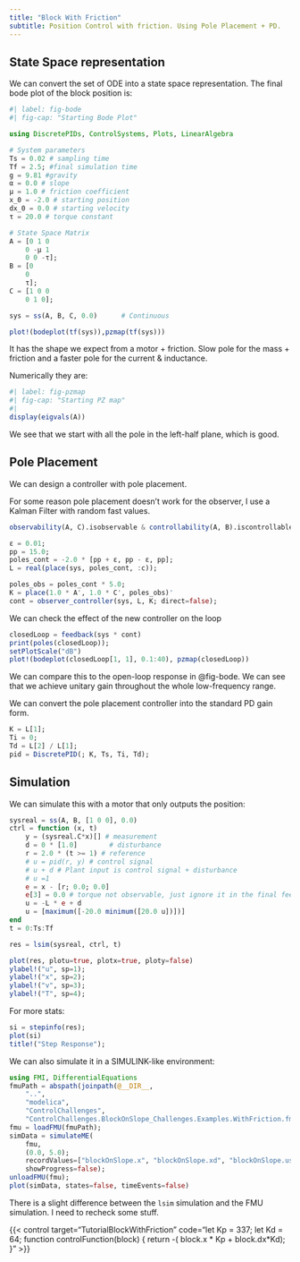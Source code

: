 ```yaml
---
title: "Block With Friction"
subtitle: Position Control with friction. Using Pole Placement + PD.
---
```


## State Space representation

We can convert the set of ODE into a state space representation. The final bode plot of the block position is: 

```julia
#| label: fig-bode
#| fig-cap: "Starting Bode Plot"

using DiscretePIDs, ControlSystems, Plots, LinearAlgebra

# System parameters
Ts = 0.02 # sampling time
Tf = 2.5; #final simulation time
g = 9.81 #gravity
α = 0.0 # slope
μ = 1.0 # friction coefficient
x_0 = -2.0 # starting position
dx_0 = 0.0 # starting velocity
τ = 20.0 # torque constant 

# State Space Matrix
A = [0 1 0
    0 -μ 1
    0 0 -τ];
B = [0
    0
    τ];
C = [1 0 0
    0 1 0];

sys = ss(A, B, C, 0.0)      # Continuous

plot!(bodeplot(tf(sys)),pzmap(tf(sys)))
```

It has the shape we expect from a motor + friction. Slow pole for the mass + friction and a faster pole for the current & inductance.

Numerically they are:

```julia
#| label: fig-pzmap
#| fig-cap: "Starting PZ map"
#| 
display(eigvals(A))
```

We see that we start with all the pole in the left-half plane, which is good.

## Pole Placement

We can design a controller with pole placement.

For some reason pole placement doesn't work for the observer, I use a Kalman Filter with random fast values.

```julia
observability(A, C).isobservable & controllability(A, B).iscontrollable; #OK

ε = 0.01;
pp = 15.0;
poles_cont = -2.0 * [pp + ε, pp - ε, pp];
L = real(place(sys, poles_cont, :c));

poles_obs = poles_cont * 5.0;
K = place(1.0 * A', 1.0 * C', poles_obs)'
cont = observer_controller(sys, L, K; direct=false);
```

We can check the effect of the new controller on the loop

```julia
closedLoop = feedback(sys * cont)
print(poles(closedLoop));
setPlotScale("dB")
plot!(bodeplot(closedLoop[1, 1], 0.1:40), pzmap(closedLoop))
```

We can compare this to the open-loop response in @fig-bode. We can see that we achieve unitary gain throughout the whole low-frequency range.

We can convert the pole placement controller into the standard PD gain form.

```julia
K = L[1];
Ti = 0;
Td = L[2] / L[1];
pid = DiscretePID(; K, Ts, Ti, Td);
```


## Simulation

We can simulate this with a motor that only outputs the position:

```julia
sysreal = ss(A, B, [1 0 0], 0.0)
ctrl = function (x, t)
    y = (sysreal.C*x)[] # measurement
    d = 0 * [1.0]        # disturbance
    r = 2.0 * (t >= 1) # reference
    # u = pid(r, y) # control signal
    # u + d # Plant input is control signal + disturbance
    # u =1
    e = x - [r; 0.0; 0.0]
    e[3] = 0.0 # torque not observable, just ignore it in the final feedback
    u = -L * e + d
    u = [maximum([-20.0 minimum([20.0 u])])]
end
t = 0:Ts:Tf

res = lsim(sysreal, ctrl, t)

plot(res, plotu=true, plotx=true, ploty=false)
ylabel!("u", sp=1);
ylabel!("x", sp=2);
ylabel!("v", sp=3);
ylabel!("T", sp=4);
```

For more stats:

```julia
si = stepinfo(res);
plot(si)
title!("Step Response");
```

We can also simulate it in a SIMULINK-like environment:

```julia
using FMI, DifferentialEquations
fmuPath = abspath(joinpath(@__DIR__,
    "..",
    "modelica",
    "ControlChallenges",
    "ControlChallenges.BlockOnSlope_Challenges.Examples.WithFriction.fmu"))
fmu = loadFMU(fmuPath);
simData = simulateME(
    fmu,
    (0.0, 5.0);
    recordValues=["blockOnSlope.x", "blockOnSlope.xd", "blockOnSlope.usat"],
    showProgress=false);
unloadFMU(fmu);
plot(simData, states=false, timeEvents=false)
```

There is a slight difference between the `lsim` simulation and the FMU simulation. I need to recheck some stuff.

{{< control target="TutorialBlockWithFriction" code="let Kp = 337;
let Kd = 64;
function controlFunction(block)
{
  return -( block.x * Kp + block.dx*Kd);
}" >}}
